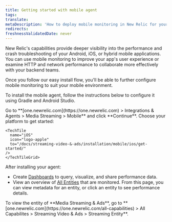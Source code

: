 ```yaml
---
title: Getting started with mobile agent
tags:
translate:
metaDescription: 'How to deploy mobile monitoring in New Relic for your apps, including UI, copy/paste, and API options.'
redirects:
freshnessValidatedDate: never
---
```


New Relic's <InlinePopover type="mobile"/> capabilities provide deeper visibility into the performance and crash troubleshooting of your Android, iOS, or hybrid mobile applications. You can use mobile monitoring to improve your app's user experience or examine HTTP and network performance to collaborate more effectively with your backend teams.

Once you follow our easy install flow, you'll be able to further configure mobile monitoring to suit your mobile environment.

To install the mobile agent, follow the instructions below to configure it using Gradle and Android Studio.

<Steps>

<Step>
    Go to <DNT>**[one.newrelic.com](https://one.newrelic.com) > Integrations & Agents > Media Streaming > Mobile**</DNT> and click <DNT>**Continue**</DNT>.
</Step>

<Step>
  Choose your platform to get started:

  <TechTileGrid>
    <TechTile
      name="Android"
      icon="logo-android"
      to="/docs/streaming-video-&-ads/installation/mobile/android/get-started/"
    />

    <TechTile
      name="iOS"
      icon="logo-apple"
      to="/docs/streaming-video-&-ads/installation/mobile/ios/get-started/"
    />
    </TechTileGrid>
</Step>

</Steps>

After installing your agent:

* Create [Dashboards](/docs/dashboards/new-relic-one-dashboards/get-started/introduction-new-relic-one-dashboards) to query, visualize, and share performance data.
* View an overview of [All Entities](/docs/new-relic-solutions/new-relic-one/core-concepts/what-entity-new-relic) that are monitored. From this page, you can view metadata for an entity, or click an entity to see performance details.

<Callout variant="important">
    To view the entity of <DNT>**Media Streaming & Ads**</DNT>, go to <DNT>**[one.newrelic.com](https://one.newrelic.com/all-capabilities) > All Capabilites > Streaming Video & Ads > Streaming Entity**</DNT>.
</Callout>